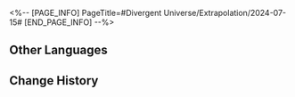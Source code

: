 <%-- [PAGE_INFO]
PageTitle=#Divergent Universe/Extrapolation/2024-07-15#
[END_PAGE_INFO] --%>
{{Event
|name              = Cyclical Extrapolation: Deconstruction of Solemnity
|image             = Event Cyclical Extrapolation Deconstruction of Solemnity.png
|type              = Cyclical Extrapolation
|time_known        = yes
|time_start        = 2024-07-15 04:00:00
|time_end          = 2024-07-22 03:59:59
}}

{{Cyclical Extrapolation
|curios     = Parallel Universe Walkie-Talkie
|equations  = Advisor Physician//Elation//Abundance//3;; Aether Phantom//Elation//Propagation//2;; Drifting Circus//Elation//Abundance//1
|rewards    = Relic Remains*30; Lost Crystal*3
|boss_1_1   = Silvermane Lieutenant; Blaze Out of Space; Ice Out of Space; Guardian Shadow; Memory Zone Meme "Shell of Faded Rage"
|boss_1_2   = Disciples of Sanctus Medicus: Shape Shifter (Bug); The Ascended (Bug); Abundance Sprite: Malefic Ape (Bug); Senior Staff: Team Leader (Bug); Aurumaton Spectral Envoy (Bug); Dreamjolt Troupe's Beyond Overcooked (Bug); Dreamjolt Troupe's Sweet Gorilla (Bug); "Past Confined and Caged" (Bug); "Tomorrow in Harmonious Chords" (Bug); "Present Inebriated in Revelry" (Bug)
|boss_2_1   = Silvermane Lieutenant (Bug); Blaze Out of Space (Bug); Ice Out of Space (Bug); Guardian Shadow (Bug); Stormbringer (Bug)
|boss_2_2   = Svarog (Complete); Stellaron Hunter: Kafka (Complete); Abundant Ebon Deer (Complete); Cloud Knight Lieutenant: Yanqing (Complete); Memory Zone Meme "Something Unto Death" (Complete)
|boss_3     = Swarm: True Sting (Complete)
}}

==Other Languages==
{{Other Languages
|en   = Cyclical Extrapolation: Deconstruction of Solemnity
|zhs  = 周期演算：解构严肃
|zht  = 週期演算：解構嚴肅
|ja   = 周期演算：厳威の解体
|ko   = 주기 연산: 빈틈없는 분석
|es   = Cálculo periódico: Deconstrucción de la solemnidad
|fr   = Calcul cyclique&nbsp;: Démantèlement solennel
|ru   = Цикличное вычисление: Строгость анализа
|th   = การคำนวณแบบรอบ: รื้อความเคร่งครัด
|vi   = Ngoại Suy Chu Kỳ: Giải Mã Nghiêm Túc
|de   = Zyklische Berechnung: Dekonstruktion des Ernstes
|id   = Kalkulasi Siklus: Rekonstruksi Keseriusan
|pt   = Extrapolação Cíclica: Desconstrução da Solenidade
}}

==Change History==
{{Change History|2.3}}